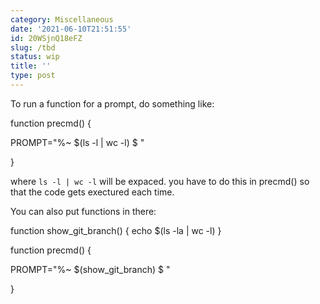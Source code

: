 ```yaml
---
category: Miscellaneous
date: '2021-06-10T21:51:55'
id: 20WSjnQ18eFZ
slug: /tbd
status: wip
title: ''
type: post
---
```


To run a function for a prompt, do something like:


function precmd() {

PROMPT="%~ $(ls -l | wc -l)
$ "

}


where `ls -l | wc -l` will be expaced. you have to do this in precmd() so that the code gets exectured each time. 


You can also put functions in there: 


function show_git_branch() {
    echo $(ls -la | wc -l)
}

function precmd() {

PROMPT="%~ $(show_git_branch)
$ "

}